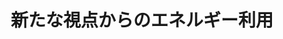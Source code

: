 ﻿---
title: "新たな視点からのエネルギー利用"
category: "工学院"
vol: "73"
interviewee: "佐藤・齊藤"
url: ""
tags: []
pdf: "73-5-sato-saito.pdf"
career: ""
preface: "人間は、より快適な生活をするために工学を研 究、利用してきた。工学技術の利用に伴うエネル ギーの大量消費によって、化石燃料の枯渇が懸念 されている。さらに先の東日本大震災以降、エネ ルギー供給量についての不安も高まっている。 佐藤・齊藤研究室で研究を行っているエネル ギー利用工学は、エネルギーの有効利用を目的と している。今までよりエネルギーをうまく利用す る方法を考え、より大きな成果をあげようとする この分野は、現代に必要とされている分野である だろう。"
---
